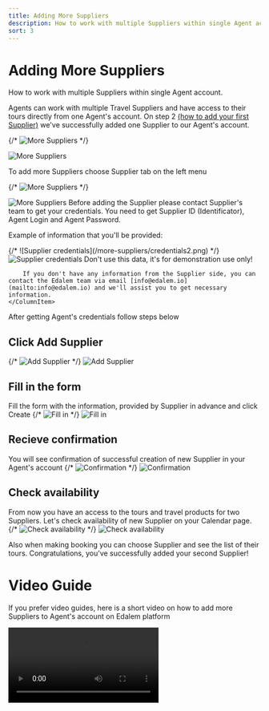 ```yaml
---
title: Adding More Suppliers
description: How to work with multiple Suppliers within single Agent account
sort: 3
---
```


# Adding More Suppliers

How to work with multiple Suppliers within single Agent account.


Agents can work with multiple Travel Suppliers and have access to their tours directly from one Agent's account. 
On step 2 [(how to add your first Supplier)](/add-supplier) we've successfully added one Supplier to our Agent's account.

{/* ![More Suppliers](/more-suppliers/moreSuppliers.png) */}

<Image src="/more-suppliers/moreSuppliers.png" alt="More Suppliers" width={800} height={600} />


To add more Suppliers choose Supplier tab on the left menu

{/* ![More Suppliers](/more-suppliers/moreSuppliers2.png) */}

<Image src="/more-suppliers/moreSuppliers2.png" alt="More Suppliers" width={800} height={600} />

<Alert type="warning" title="Important!">
Before adding the Supplier please contact Supplier's team to get your credentials. 
You need to get Supplier ID (Identificator), Agent Login and Agent Password.
</Alert>

Example of information that you'll be provided: 

<ColumnGroup>
    <ColumnItem>
        {/* ![Supplier credentials](/more-suppliers/credentials2.png) */}
        <Image src="/more-suppliers/credentials2.png" alt="Supplier credentials" width={400} height={600} />
    </ColumnItem>
    <ColumnItem center={true}>
        <Alert type="error" title="Important Notice">
            Don't use this data, it's for demonstration use only!
        </Alert>

        If you don't have any information from the Supplier side, you can contact the Edalem team via email [info@edalem.io](mailto:info@edalem.io) and we'll assist you to get necessary information.
    </ColumnItem>
</ColumnGroup>

After getting Agent's credentials follow steps below

<Timeline>

## Click Add Supplier 
{/* ![Add Supplier](/more-suppliers/clickAdd.png) */}
<Image src="/more-suppliers/clickAdd.png" alt="Add Supplier" width={800} height={600} />

## Fill in the form
Fill the form with the information, provided by Supplier in advance and click Create
{/* ![Fill in](/more-suppliers/fillIn.png) */}
<Image src="/more-suppliers/fillIn.png" alt="Fill in" width={800} height={600} />

## Recieve confirmation
You will see confirmation of successful creation of new Supplier in your Agent's account
{/* ![Confirmation](/more-suppliers/confirmation.png) */}
<Image src="/more-suppliers/confirmation.png" alt="Confirmation" width={800} height={600} />

## Check availability
From now you have an access to the tours and travel products for two Suppliers. Let's check availability of new Supplier on your Calendar page.
{/* ![Check availability](/more-suppliers/checkAvailability.png) */}
<Image src="/more-suppliers/checkAvailability.png" alt="Check availability" width={800} height={600} />
</Timeline>

Also when making booking you can choose Supplier and see the list of their tours. Congratulations, you've successfully added your second Supplier!

# Video Guide

If you prefer video guides, here is a short video on how to add more Suppliers to Agent's account on Edalem platform

<Video src='/more-suppliers/moreSuppliers.mp4' controls={true} type="mp4" title="Video guide on how to add more Suppliers to Agent's account on Edalem platform " />
